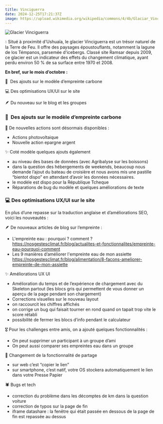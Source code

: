 ```yaml
---
title: Vinciguerra
date: 2024-12-25T17:21:37Z
image: https://upload.wikimedia.org/wikipedia/commons/4/4b/Glaciar_Vinciguerra.jpg
---
```


![Glacier Vinciguerra](https://upload.wikimedia.org/wikipedia/commons/4/4b/Glaciar_Vinciguerra.jpg)

💧 Situé à proximité d'Ushuaïa, le glacier Vinciguerra est un trésor naturel de la Terre de Feu. Il offre des paysages époustouflants, notamment la lagune de los Témpanos, parsemée d'icebergs. Classé site Ramsar depuis 2009, ce glacier est un indicateur des effets du changement climatique, ayant perdu environ 50 % de sa surface entre 1970 et 2008.


**En bref, sur le mois d’octobre :** 

🧮  Des ajouts sur le modèle d’empreinte carbone

💻 Des optimisations UX/UI sur le site

🪶 Du nouveau sur le blog et les groupes

### 🧮  Des ajouts sur le modèle d’empreinte carbone

💪 De nouvelles actions sont désormais disponibles : 

- Actions photovoltaique
- Nouvelle action epargne argent

✨ Coté modèle quelques ajouts également 

- au niveau des bases de données (avec Agribalyse sur les boissons)
- dans la question des hébergements de weekends, beaucoup nous demande l’ajout du bateau de croisière et nous avons mis une pastille “bientot dispo” en attendant d’avoir les données nécessaires.
- le modèle est dispo pour la République Tcheque
- Réparations de bug du modèle et quelques améliorations de texte

### 💻 Des optimisations UX/UI sur le site

En plus d’une repasse sur la traduction anglaise et d’améliorations SEO, voici les nouveautés : 

🪶 De nouveaux articles de blog sur l’empreinte :

- L'empreinte eau : pourquoi ? comment ? https://nosgestesclimat.fr/blog/actualites-et-fonctionnalites/empreinte-eau-pourquoi-comment
- Les 9 manières d’améliorer l'empreinte eau de mon assiette https://nosgestesclimat.fr/blog/alimentation/8-facons-ameliorer-empreinte-de-mon-assiette

✨ Améliorations UX UI

- Amélioration du temps et de l’expérience de chargement avec du Skeleton partout (les blocs gris qui permettent de vous donner un aperçu de la page pendant son chargement)
- Corrections visuelles sur le nouveau layout
- on raccourcit les chiffres affichés
- on corrige un bug qui faisait tourner en rond quand on tapait trop vite le score rétabli
- possibilité de fermer les blocs d’info pendant le calculateur

🎖️ Pour les challenges entre amis, on a ajouté quelques fonctionnalités : 

- On peut supprimer un participant à un groupe d’ami
- On peut aussi comparer ses empreintes eau dans un groupe

🙌 Changement de la fonctionnalité de partage

- sur web c’est “copier le lien”
- sur smartphone, c’est natif, votre OS stockera automatiquement le lien dans votre Presse Papier


🕷️ Bugs et tech

- correction du problème dans les décomptes de km dans la question voiture
- correction de typos sur la page de fin
- iframe datashare : la fenêtre qui était passée en dessous de la page de fin est repassée au dessus